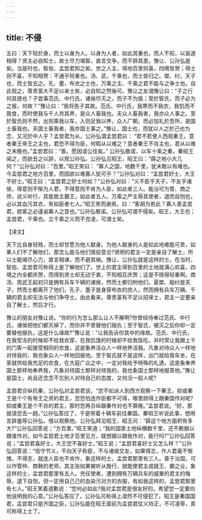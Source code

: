 ```yaml
---
---
---
```

title: 不侵
---



五曰：天下轻於身，而士以身为人。以身为人者，如此其重也，而人不知，以奚道相得？贤主必自知士，故士尽力竭智，直言交争，而不辞其患。豫让、公孙弘是矣。当是时也，智伯、孟尝君知之矣。世之人主，得地百里则喜，四境皆贺；得士则不喜，不知相贺：不通乎轻重也。汤、武，千乘也，而士皆归之。桀、纣，天子也，而士皆去之。孔、墨，布衣之士也，万乘之主、千乘之君不能与之争士也。自此观之，尊贵富大不足以来士矣，必自知之然後可。豫让之友谓豫让曰：“子之行何其惑也？子尝事范氏、中行氏，诸侯尽灭之，而子不为报；至於智氏，而子必为之报，何故？”豫让曰：“我将告子其故。范氏、中行氏，我寒而不我衣，我饥而不我食，而时使我与千人共其养，是众人畜我也。夫众人畜我者，我亦众人事之。至於智氏则不然，出则乘我以车，入则足我以养，众人广朝，而必加礼於吾所，是国士畜我也。夫国士畜我者，我亦国士事之。”豫让，国士也，而犹以人之於己也为念，又况於中人乎？孟尝君为从，公孙弘谓孟尝君曰： “君不若使人西观秦王。意者秦王帝王之主也，君恐不得为臣，何暇从以难之？意者秦王不肖主也，君从以难之未晚也。”孟尝君曰：“善。愿因请公往矣。” 公孙弘敬诺，以车十乘之秦。秦昭王闻之，而欲丑之以辞，以观公孙弘。公孙弘见昭王，昭王曰：“薛之地小大几何？”公孙弘对曰：“百里。”昭王笑曰： “寡人之国，地数千里，犹未敢以有难也。今孟尝君之地方百里，而因欲以难寡人犹可乎？”公孙弘对曰：“孟尝君好士，大王不好士。”昭王曰：“孟尝君之好士何如？”公孙弘对曰：“义不臣乎天子，不友乎诸侯，得意则不惭为人君，不得意则不肯为人臣，如此者三人。能治可为管、商之师，说义听行，其能致主霸王，如此者五人。万乘之严主辱其使者，退而自刎也，必以其血污其衣，有如臣者七人。”昭王笑而谢焉，曰：“客胡为若此？寡人善孟尝君，欲客之必谨谕寡人之意也。”公孙弘敬诺。公孙弘可谓不侵矣。昭王，大王也；孟尝君，千乘也。立千乘之义而不克凌，可谓士矣。

【译文】

天下比自身轻贱，而士却甘愿为他人献身。为他人献身的人是如此地难能可贵，如果人们不了解他们，那怎么能与他们情投意合?贤明的君主一定是亲自了解士，所以士能竭尽心力，直言相谏，而不避其祸。豫让、公孙弘就是这样的士。在当时，智伯、孟尝君可称得上是了解他们了。世上的君主得到百里的土地就满心欢喜，四境之内全都庆贺，而得到贤士却无动于衷，不知相互庆贺；这是不晓得轻重啊。商汤、周武王起初只是拥有兵车千辆的诸侯，然而士都归附他们。夏桀、殷纣是天子，然而士都离开了他们，孔子、墨子是身穿布衣的庶人，然而拥有兵车万辆、千辆的君主却无法与他们争夺士。由此看来，尊贵富有不足以招徕士，君主一定要亲自了解士，然后才行。

豫让的朋友对豫让说。“你的行为怎么那么让人不解啊?你曾经侍奉过范氏、中行氏，诸侯把他们都灭掉了，而你并不曾替他们报仇；至于智氏，被灭之后你却一定要替他报仇，这是什么缘故?”豫让说：“让我告诉你其中的缘故。范氏、中行氏，在我受冻的时候却不给我衣穿，在我饥饿的时候却不给我饭吃，并时常让我跟上千的门客一起接受相同的衣食，这是象养活众人一样地养活我。凡象对待众人一样地对待我的，我也象众人一样地回报他。至于智氏就不是这样，出门就给我车坐，在家就供给我充足的衣食，在大庭广众之中，一定对我给予特殊的礼遇，这是象奉养国士那样地奉养我，凡象对待国士那样对待我的，我也象国士那样地报答他。”豫让是国士，尚且还念念不忘别人对待自己的态度，又何况一般人呢?

孟尝君合纵抗秦，公孙弘对孟尝君说，“您不如派人到西方观察一下秦王。抑或秦王是个个有帝王之资的君主，您恐怕连作臣都不可得，哪里顾得上跟秦国作对呢?抑或秦王是个不肖的君主，那时您再合纵跟秦作对也不算晚。”孟尝君说。“好。那就请您去一趟。”公孙弘答应了，于是带着十辆车前往秦国。秦昭王听说此事，想用言辞羞辱公孙弘，借以观察他。公孙弘拜见昭王，昭王问：“薛这个地方面积有多大?”公孙弘回答说；“方百里。”昭王笑道；“我的国家土地纵横数千里，还不敢据以跟谁作对。如今孟尝君土地才百里见方，就想据以跟我作对，能行吗?”公孙弘回答说；“孟尝君喜好士，大王您不喜好士。”昭王说；“孟尝君喜好士又怎么样？”公孙弘回答说：“信守节义，不向天子称臣，不与诸侯交友，如果得志，作人君毫不惭愧，不得志，就连人臣也不肯怍，象这样的士，孟尝君那里有三人。善于治国，可以作管仲、商鞅的老师，其主张如果被听从施行，就能使君主成就王、霸之业，象这样的士，孟尝君那里有五人。充任使者，遭到拥有万辆兵车的威重的君主的侮辱，退下自刎，但一定用自己己的血染污对方的衣服，有如我这样的，孟尝君那里有七人。”昭王笑着道歉说：“您何必如此?我对孟尝君是很友好的，希望您一定要向他说明我的心意。”公孙弘答应了。公孙弘可称得上凛然不可侵犯了。昭王是秦国国君，孟尝君只是齐国之臣，公孙弘能在昭王面前为孟尝君仗义持正，不可凌辱，真可称得上士了。